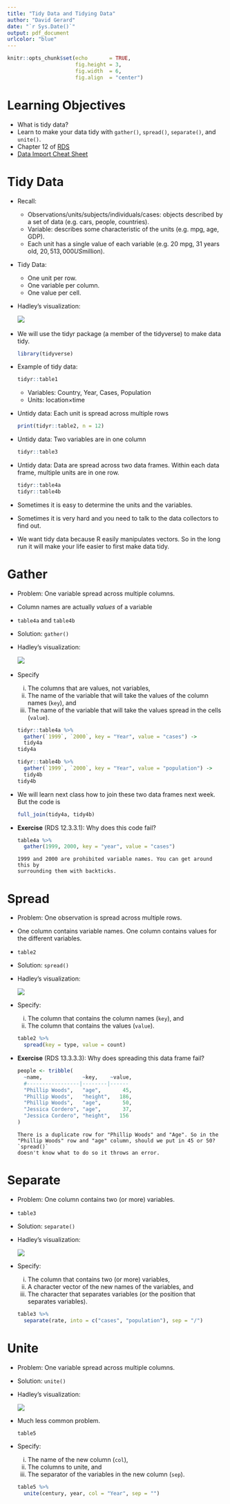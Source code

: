 ```yaml
---
title: "Tidy Data and Tidying Data"
author: "David Gerard"
date: "`r Sys.Date()`"
output: pdf_document
urlcolor: "blue"
---
```



```r
knitr::opts_chunk$set(echo       = TRUE, 
                      fig.height = 3, 
                      fig.width  = 6,
                      fig.align  = "center")
```

# Learning Objectives

- What is tidy data?
- Learn to make your data tidy with `gather()`, `spread()`, `separate()`, and
  `unite()`.
- Chapter 12 of [RDS](https://r4ds.had.co.nz/)
- [Data Import Cheat Sheet](https://www.rstudio.com/resources/cheatsheets/#import)

# Tidy Data

- Recall:

    - Observations/units/subjects/individuals/cases:
      objects described by a set of data (e.g. cars, people, countries).
    - Variable: describes some characteristic of the units (e.g. mpg, age, GDP).
    - Each unit has a single value of each variable (e.g. 20 mpg, 31 years old, 
      $20,513,000 US$million).

- Tidy Data:

    - One unit per row. 
    - One variable per column.
    - One value per cell.
    
- Hadley's visualization:

    ![](tidy-1.png)\ 

    
- We will use the tidyr package (a member of the tidyverse) to make data
  tidy.

    ```r
    library(tidyverse)
    ```

- Example of tidy data:

    ```r
    tidyr::table1
    ```
    
    - Variables: Country, Year, Cases, Population
    - Units: location$\times$time

- Untidy data: Each unit is spread across multiple rows

    ```r
    print(tidyr::table2, n = 12)
    ```
    
- Untidy data: Two variables are in one column

    ```r
    tidyr::table3
    ```
    
- Untidy data: Data are spread across two data frames. Within each data frame,
  multiple units are in one row.

    ```r
    tidyr::table4a
    tidyr::table4b
    ```
    
- Sometimes it is easy to determine the units and the variables.

- Sometimes it is very hard and you need to talk to the data collectors to 
  find out.
  
- We want tidy data because R easily manipulates vectors. So in the long run 
  it will make your life easier to first make data tidy.
    
# Gather

- Problem: One variable spread across multiple columns.

- Column names are actually *values* of a variable

- `table4a` and `table4b`

- Solution: `gather()`

- Hadley's visualization:

    ![](./tidy-9.png)\ 

- Specify

    i. The columns that are values, not variables,
    ii. The name of the variable that will take the values of the column names 
        (`key`), and
    iii. The name of the variable that will take the values spread in the cells 
         (`value`).
  
    ```r
    tidyr::table4a %>%
      gather(`1999`, `2000`, key = "Year", value = "cases") ->
      tidy4a
    tidy4a
    ```
    
    ```r
    tidyr::table4b %>%
      gather(`1999`, `2000`, key = "Year", value = "population") ->
      tidy4b
    tidy4b
    ```
    
- We will learn next class how to join these two data frames next week. But
  the code is
  
    ```r
    full_join(tidy4a, tidy4b)
    ```
  
  
- **Exercise** (RDS 12.3.3.1): Why does this code fail?

    ```r
    table4a %>% 
      gather(1999, 2000, key = "year", value = "cases")
    ```

    ```block
    1999 and 2000 are prohibited variable names. You can get around this by
    surrounding them with backticks.
    ```

# Spread

- Problem: One observation is spread across multiple rows.

- One column contains variable names. One column contains values for the 
  different variables.

- `table2`

- Solution: `spread()`

- Hadley's visualization:

    ![](./tidy-8.png)\

- Specify:
    
    i. The column that contains the column names (`key`), and 
    ii. The column that contains the values (`value`).

    ```r
    table2 %>%
      spread(key = type, value = count)
    ```

- **Exercise** (RDS 13.3.3.3): Why does spreading this data frame fail?

    ```r
    people <- tribble(
      ~name,             ~key,    ~value,
      #-----------------|--------|------
      "Phillip Woods",   "age",       45,
      "Phillip Woods",   "height",   186,
      "Phillip Woods",   "age",       50,
      "Jessica Cordero", "age",       37,
      "Jessica Cordero", "height",   156
    )
    ```
    
    ```block
    There is a duplicate row for "Phillip Woods" and "Age". So in the 
    "Phillip Woods" row and "age" column, should we put in 45 or 50? `spread()`
    doesn't know what to do so it throws an error.
    ```


# Separate

- Problem: One column contains two (or more) variables.

- `table3`

- Solution: `separate()`

- Hadley's visualization:

    ![](./tidy-17.png)\
    
- Specify:

    i. The column that contains two (or more) variables,
    ii. A character vector of the new names of the variables, and
    iii. The character that separates variables (or the position that
         separates variables).
         
    ```r
    table3 %>%
      separate(rate, into = c("cases", "population"), sep = "/")
    ```

# Unite

- Problem: One variable spread across multiple columns.

- Solution: `unite()`

- Hadley's visualization:

    ![](./tidy-18.png)\
    
- Much less common problem.

    ```r
    table5
    ```

- Specify:

    i. The name of the new column (`col`),
    ii. The columns to unite, and
    iii. The separator of the variables in the new column (`sep`).

    ```r
    table5 %>%
      unite(century, year, col = "Year", sep = "")
    ```
